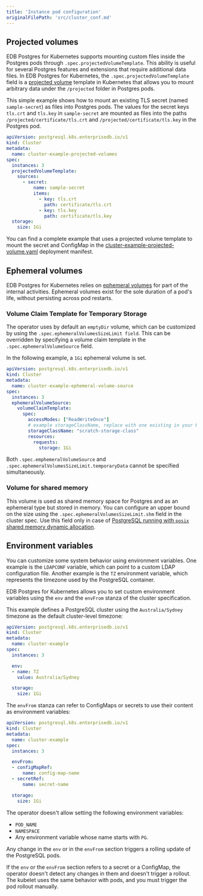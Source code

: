 ```yaml
---
title: 'Instance pod configuration'
originalFilePath: 'src/cluster_conf.md'
---
```


## Projected volumes

EDB Postgres for Kubernetes supports mounting custom files inside the Postgres pods through
`.spec.projectedVolumeTemplate`. This ability is useful for several Postgres
features and extensions that require additional data files.
In EDB Postgres for Kubernetes, the `.spec.projectedVolumeTemplate` field is a
[projected volume](https://kubernetes.io/docs/concepts/storage/projected-volumes/)
template in Kubernetes that allows you to mount arbitrary data under the
`/projected` folder in Postgres pods.

This simple example shows how to mount an existing TLS secret (named
`sample-secret`) as files into Postgres pods. The values for the secret keys
`tls.crt` and `tls.key` in `sample-secret` are mounted as files into the  paths
`/projected/certificate/tls.crt` and `/projected/certificate/tls.key` in the
Postgres pod.

```yaml
apiVersion: postgresql.k8s.enterprisedb.io/v1
kind: Cluster
metadata:
  name: cluster-example-projected-volumes
spec:
  instances: 3
  projectedVolumeTemplate:
    sources:
      - secret:
          name: sample-secret
          items:
            - key: tls.crt
              path: certificate/tls.crt
            - key: tls.key
              path: certificate/tls.key
  storage:
    size: 1Gi
```

You can find a complete example that uses a projected volume template to mount
the secret and ConfigMap in the
[cluster-example-projected-volume.yaml](../samples/cluster-example-projected-volume.yaml)
deployment manifest.

## Ephemeral volumes

EDB Postgres for Kubernetes relies on [ephemeral volumes](https://kubernetes.io/docs/concepts/storage/ephemeral-volumes/)
for part of the internal activities. Ephemeral volumes exist for the sole
duration of a pod's life, without persisting across pod restarts.

### Volume Claim Template for Temporary Storage

The operator uses  by default an `emptyDir` volume, which can be customized by using the `.spec.ephemeralVolumesSizeLimit field`.
This can be overridden by specifying a volume claim template in the `.spec.ephemeralVolumeSource` field.

In the following example, a `1Gi` ephemeral volume is set.

```yaml
apiVersion: postgresql.k8s.enterprisedb.io/v1
kind: Cluster
metadata:
  name: cluster-example-ephemeral-volume-source
spec:
  instances: 3
  ephemeralVolumeSource:
    volumeClaimTemplate:
      spec:
        accessModes: ["ReadWriteOnce"]
        # example storageClassName, replace with one existing in your Kubernetes cluster
        storageClassName: "scratch-storage-class"
        resources:
          requests:
            storage: 1Gi
```

Both `.spec.emphemeralVolumeSource` and `.spec.ephemeralVolumesSizeLimit.temporaryData` cannot be specified simultaneously.

### Volume for shared memory

This volume is used as shared memory space for Postgres and as an ephemeral
type but stored in memory. You can configure an upper bound on the size using
the `.spec.ephemeralVolumesSizeLimit.shm` field in the cluster spec.
Use this field only in case of
[PostgreSQL running with `posix` shared memory dynamic allocation](postgresql_conf.md#dynamic-shared-memory-settings).

## Environment variables

You can customize some system behavior using environment variables. One example
is the `LDAPCONF` variable, which can point to a custom LDAP configuration
file. Another example is the `TZ` environment variable, which represents the
timezone used by the PostgreSQL container.

EDB Postgres for Kubernetes allows you to set custom environment variables using the `env`
and the `envFrom` stanza of the cluster specification.

This example defines a PostgreSQL cluster using the `Australia/Sydney`
timezone as the default cluster-level timezone:

```yaml
apiVersion: postgresql.k8s.enterprisedb.io/v1
kind: Cluster
metadata:
  name: cluster-example
spec:
  instances: 3

  env:
  - name: TZ
    value: Australia/Sydney

  storage:
    size: 1Gi
```

The `envFrom` stanza can refer to ConfigMaps or secrets to use their content as
environment variables:

```yaml
apiVersion: postgresql.k8s.enterprisedb.io/v1
kind: Cluster
metadata:
  name: cluster-example
spec:
  instances: 3

  envFrom:
  - configMapRef:
      name: config-map-name
  - secretRef:
      name: secret-name

  storage:
    size: 1Gi
```

The operator doesn't allow setting the following environment variables:

-   `POD_NAME`
-   `NAMESPACE`
-   Any environment variable whose name starts with `PG`.

Any change in the `env` or in the `envFrom` section triggers a rolling
update of the PostgreSQL pods.

If the `env` or the `envFrom` section refers to a secret or a ConfigMap, the
operator doesn't detect any changes in them and doesn't trigger a rollout. The
kubelet uses the same behavior with pods, and you must trigger the pod rollout
manually.
